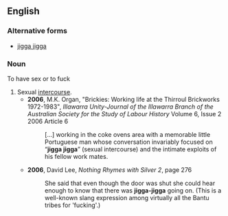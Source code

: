 ==English==

===Alternative forms===
* [[jigga jigga]]

===Noun===
{{en-noun|-}}

To have sex or to fuck

# Sexual [[intercourse]].
#* '''2006''', M.K. Organ, "Brickies: Working life at the Thirroul Brickworks 1972-1983", ''Illawarra Unity-Journal of the Illawarra Branch of the Australian Society for the Study of Labour History'' Volume 6, Issue 2 2006 Article 6
#*: [...] working in the coke ovens area with a memorable little Portuguese man whose conversation invariably focused on “'''jigga jigga'''” (sexual intercourse) and the intimate exploits of his fellow work mates.
#* '''2006''', David Lee, ''Nothing Rhymes with Silver 2'', page 276
#*: She said that even though the door was shut she could hear enough to know that there was '''jigga-jigga''' going on. (This is a well-known slang expression among virtually all the Bantu tribes for 'fucking'.)